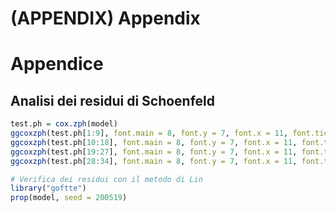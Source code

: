# (APPENDIX) Appendix {-} 

# Appendice

## Analisi dei residui di Schoenfeld
```{r}
test.ph = cox.zph(model)
ggcoxzph(test.ph[1:9], font.main = 8, font.y = 7, font.x = 11, font.tickslab = 8)
ggcoxzph(test.ph[10:18], font.main = 8, font.y = 7, font.x = 11, font.tickslab = 8)
ggcoxzph(test.ph[19:27], font.main = 8, font.y = 7, font.x = 11, font.tickslab = 8)
ggcoxzph(test.ph[28:34], font.main = 8, font.y = 7, font.x = 11, font.tickslab = 8)
```

```{r}
# Verifica dei residui con il metodo di Lin
library("goftte")
prop(model, seed = 200519)
```